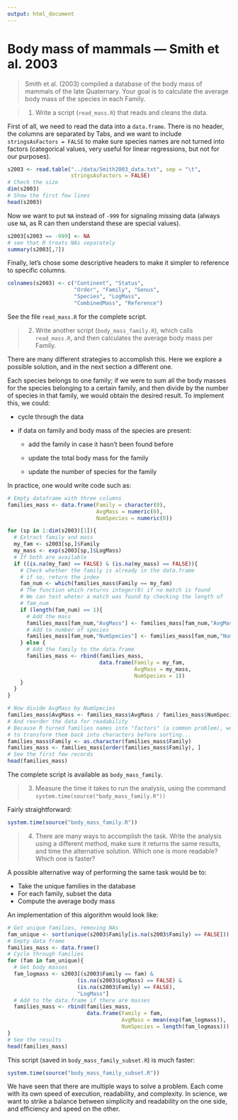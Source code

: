 ```yaml
---
output: html_document
---
```


# Body mass of mammals --- Smith et al. 2003
> Smith et al. (2003) compiled a database of the body mass of mammals of the late Quaternary. Your goal is to calculate the average body mass of the species in each Family. 

> 1. Write a script (`read_mass.R`) that reads and cleans the
  data.

First of all, we need to read the data into a `data.frame`. There is no header, the columns are separated by Tabs, and we want to include `stringsAsFactors = FALSE` to make sure species names are not turned into factors (categorical values, very useful for linear regressions, but not for our purposes).

```r
s2003 <- read.table("../data/Smith2003_data.txt", sep = "\t",
                    stringsAsFactors = FALSE)
# Check the size
dim(s2003)
# Show the first few lines
head(s2003)
```

Now we want to put `NA` instead of `-999` for signaling missing data (always use `NA`, as R can then understand these are special values). 

```r
s2003[s2003 == -999] <- NA
# see that R treats NAs separately
summary(s2003[,7])
```

Finally, let's chose some descriptive headers to make it simpler to reference to specific columns.

```r
colnames(s2003) <- c("Continent", "Status",
                     "Order", "Family", "Genus",
                     "Species", "LogMass",
                     "CombinedMass", "Reference")
```

See the file `read_mass.R` for the complete script.

> 2. Write another script (`body_mass_family.R`), which calls `read_mass.R`, and then calculates the average body mass per Family.

There are many different strategies to accomplish this. Here we explore a possible solution, and in the next section a different one. 

Each species belongs to one family; if we were to sum all the body masses for the species belonging to a certain family, and then divide by the number of species in that family, we would obtain the desired result. To implement this, we could:

* cycle through the data

* if data on family and body mass of the species are present:

  + add the family in case it hasn't been found before

  + update the total body mass for the family

  + update the number of species for the family

In practice, one would write code such as:

```r
# Empty dataframe with three columns
families_mass <- data.frame(Family = character(0),
                            AvgMass = numeric(0),
                            NumSpecies = numeric(0))

for (sp in 1:dim(s2003)[1]){
  # Extract family and mass
  my_fam <- s2003[sp,]$Family
  my_mass <- exp(s2003[sp,]$LogMass)
  # If both are available
  if ((is.na(my_fam) == FALSE) & (is.na(my_mass) == FALSE)){
    # Check whether the family is already in the data.frame
    # if so, return the index
    fam_num <- which(families_mass$Family == my_fam)
    # The function which returns integer(0) if no match is found
    # We can test wheter a match was found by checking the length of 
    # fam_num
    if (length(fam_num) == 1){
      # Add the mass
      families_mass[fam_num,"AvgMass"] <- families_mass[fam_num,"AvgMass"] + my_mass
      # Add to number of species 
      families_mass[fam_num,"NumSpecies"] <- families_mass[fam_num,"NumSpecies"] + 1
    } else {
      # Add the family to the data.frame
      families_mass <- rbind(families_mass,
                             data.frame(Family = my_fam, 
                                        AvgMass = my_mass, 
                                        NumSpecies = 1))
    }
  }
}

# Now divide AvgMass by NumSpecies
families_mass$AvgMass <- families_mass$AvgMass / families_mass$NumSpecies
# And reorder the data for readability
# Because R turned families names into "factors" (a common problem), we need
# to transform them back into characters before sorting...
families_mass$Family <- as.character(families_mass$Family)
families_mass <- families_mass[order(families_mass$Family), ]
# See the first few records
head(families_mass)
```

The complete script is available as `body_mass_family`.

> 3. Measure the time it takes to run the analysis, using the command `system.time(source("body_mass_family.R"))`

Fairly straightforward:

```r
system.time(source("body_mass_family.R"))
```

> 4. There are many ways to accomplish the task. Write the analysis using a different method, make sure it returns the same results, and time the alternative solution. Which one is more readable? Which one is faster?

A possible alternative way of performing the same task would be to:

* Take the unique families in the database
* For each family, subset the data
* Compute the average body mass

An implementation of this algorithm would look like:

```r
# Get unique families, removing NAs
fam_unique <- sort(unique(s2003$Family[is.na(s2003$Family) == FALSE]))
# Empty data frame
families_mass <- data.frame()
# Cycle through families
for (fam in fam_unique){
  # Get body masses
  fam_logmass <- s2003[(s2003$Family == fam) & 
                      (is.na(s2003$LogMass) == FALSE) & 
                      (is.na(s2003$Family) == FALSE), 
                      "LogMass"]
  # Add to the data.frame if there are masses
  families_mass <- rbind(families_mass, 
                         data.frame(Family = fam, 
                                    AvgMass = mean(exp(fam_logmass)), 
                                    NumSpecies = length(fam_logmass)))
}
# See the results
head(families_mass)
```

This script (saved in `body_mass_family_subset.R`) is much faster:

```r
system.time(source("body_mass_family_subset.R"))
```

We have seen that there are multiple ways to solve a problem. Each come with its own speed of execution, readability, and complexity. In science, we want to strike a balance between simplicity and readability on the one side, and efficiency and speed on the other.
